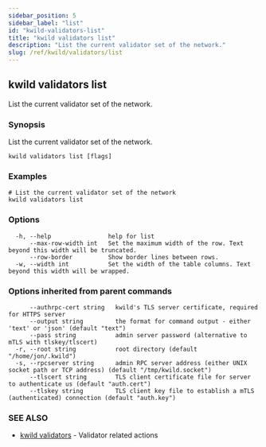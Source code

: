 ```yaml
---
sidebar_position: 5
sidebar_label: "list"
id: "kwild-validators-list"
title: "kwild validators list"
description: "List the current validator set of the network."
slug: /ref/kwild/validators/list
---
```


## kwild validators list

List the current validator set of the network.

### Synopsis

List the current validator set of the network.

```
kwild validators list [flags]
```

### Examples

```
# List the current validator set of the network
kwild validators list
```

### Options

```
  -h, --help                help for list
      --max-row-width int   Set the maximum width of the row. Text beyond this width will be truncated.
      --row-border          Show border lines between rows.
  -w, --width int           Set the width of the table columns. Text beyond this width will be wrapped.
```

### Options inherited from parent commands

```
      --authrpc-cert string   kwild's TLS server certificate, required for HTTPS server
      --output string         the format for command output - either 'text' or 'json' (default "text")
      --pass string           admin server password (alternative to mTLS with tlskey/tlscert)
  -r, --root string           root directory (default "/home/jon/.kwild")
  -s, --rpcserver string      admin RPC server address (either UNIX socket path or TCP address) (default "/tmp/kwild.socket")
      --tlscert string        TLS client certificate file for server to authenticate us (default "auth.cert")
      --tlskey string         TLS client key file to establish a mTLS (authenticated) connection (default "auth.key")
```

### SEE ALSO

* [kwild validators](/docs/ref/kwild/validators)	 - Validator related actions

